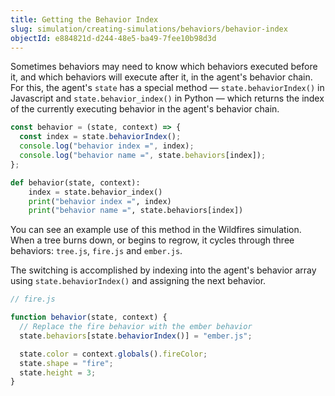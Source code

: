 ```yaml
---
title: Getting the Behavior Index
slug: simulation/creating-simulations/behaviors/behavior-index
objectId: e884821d-d244-48e5-ba49-7fee10b98d3d
---
```


Sometimes behaviors may need to know which behaviors executed before it, and which behaviors will execute after it, in the agent's behavior chain. For this, the agent's `state` has a special method — `state.behaviorIndex()` in Javascript and `state.behavior_index()` in Python — which returns the index of the currently executing behavior in the agent's behavior chain.

<Tabs>
<Tab title="JavaScript" >

```javascript
const behavior = (state, context) => {
  const index = state.behaviorIndex();
  console.log("behavior index =", index);
  console.log("behavior name =", state.behaviors[index]);
};
```

</Tab>

<Tab title="Python" >

```python
def behavior(state, context):
    index = state.behavior_index()
    print("behavior index =", index)
    print("behavior name =", state.behaviors[index])
```

</Tab>
</Tabs>

You can see an example use of this method in the Wildfires simulation. When a tree burns down, or begins to regrow, it cycles through three behaviors: `tree.js`, `fire.js` and `ember.js`.

<Embed
  url="https://simulation.hash.ai/@hash/wildfires-regrowth/stable"
  caption="The Wildfires simulation"
/>

The switching is accomplished by indexing into the agent's behavior array using `state.behaviorIndex()` and assigning the next behavior.

```javascript
// fire.js

function behavior(state, context) {
  // Replace the fire behavior with the ember behavior
  state.behaviors[state.behaviorIndex()] = "ember.js";

  state.color = context.globals().fireColor;
  state.shape = "fire";
  state.height = 3;
}
```
